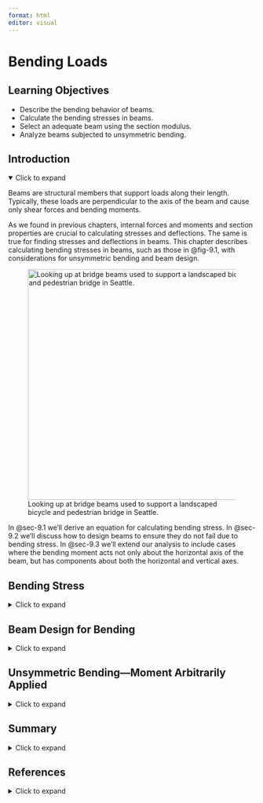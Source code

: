 ```yaml
---
format: html
editor: visual
---
```


# Bending Loads {#sec-bending-loads}

::: {.callout-note icon="false"}
## Learning Objectives

-   Describe the bending behavior of beams.
-   Calculate the bending stresses in beams.
-   Select an adequate beam using the section modulus.
-   Analyze beams subjected to unsymmetric bending.
:::

## Introduction {.unnumbered}

<details open>

<summary>Click to expand</summary>

Beams are structural members that support loads along their length. Typically, these loads are perpendicular to the axis of the beam and cause only shear forces and bending moments. 

As we found in previous chapters, internal forces and moments and section properties are crucial to calculating stresses and deflections. The same is true for finding stresses and deflections in beams. This chapter describes calculating bending stresses in beams, such as those in @fig-9.1, with considerations for unsymmetric bending and beam design.

![Looking up at bridge beams used to support a landscaped bicycle and pedestrian bridge in Seattle.](images/CH9%20PNGs/Figure%209.2.jpg){#fig-9.1 fig-align="center" width="470"}

In @sec-9.1 we'll derive an equation for calculating bending stress. In @sec-9.2 we'll discuss how to design beams to ensure they do not fail due to bending stress. In @sec-9.3 we'll extend our analysis to include cases where the bending moment acts not only about the horizontal axis of the beam, but has components about both the horizontal and vertical axes.

</details>

## Bending Stress {#sec-9.1}

<details>

<summary>Click to expand</summary>

This section will discuss bending behavior of straight, symmetric, homogeneous beams. This section will be limited to beams that have a cross section that is symmetric with an axis and the bending moment is around an axis that is perpendicular to the axis of symmetry. Examine the initially unaltered beam depicted in @fig-9.2, characterized by a rectangular cross-section, and annotated with both horizontal and vertical grid lines.

![An unloaded beam with a rectangular cross-section.](images/CH9%20PNGs/Figure%209.3.png){#fig-9.2 fig-align="center" width="278"}

When a bending moment is applied, horizontal lines curve, while vertical lines remain straight but rotate, as illustrated in @fig-9.3. The material stretches at the bottom and compresses at the top, creating a **neutral surface** in between where fibers experience no length change. On a cross-section, this surface appears as the **neutral axis**.

![The deformation of the beam in @fig-9.2 when subjected to a symmetric bending moment.](images/chapter%209%20figure%20updates/9.3%20new.png){#fig-9.3 fig-align="center" width="269"}

We can make a similar observation when a kids toy undergoes bending as shown in @fig-9.4. This toy is subjected to a bending moment in the opposite direction of the beam in @fig-9.3, this will switch the behavior of the top and the bottom surfaces. Notice in @fig-9.4 the fibers at the top are pulled apart while the bottom surface fibers are pushed together.

![The distortion of a kid's toy when undergoing bending.](images/chapter%209%20figure%20updates/9.4.jpg){#fig-9.4 fig-align="center" width="336"}

We can take this knowledge about deformations due to bending and apply it to the failure of the column in @fig-9.5. Notice that the column was fixed at the base and was subjected to a transverse force that caused failure. The fibers on the right side of the column failure point were pulled apart while the fibers on the left side of the column failure point were compressed.

![Column failure due to bending.](images/CH9%20PNGs/Figure%209.6.jpg){#fig-9.5 fig-align="center" width="407"}

We will make the following assumptions about deformations due to bending:

-   There must be a neutral surface parallel to both the upper and lower surfaces, where the length remains constant.

-   Throughout the deformation, all cross sections of the beam remain plane and perpendicular to the longitudinal axis.

-   The cross section will keep it's shape, we will ignore the Poisson effects discussed in @sec-4.4 of this text.

![Element in beam bending.](images/chapter%209%20figure%20updates/9.6%20new.png){#fig-9.6 fig-align="center" width="334"}

To understand bending stress in a beam subjected to arbitrary loads, examine a small element extracted from the beam in @fig-9.6. The derivation of the bending strain equation remains unaffected by the beam type or specific loads. Remember the fundamental definition of normal strain:

$$
\varepsilon=\frac{\Delta L}{L}
$$

We can use this to calculate the normal strain along AB in our beam.

$$
\varepsilon=\frac{\overline{A^{\prime} B^{\prime}}-\overline{A B}}{\overline{A B}}
$$

Distance y is measured relative to the neutral surface and is positive above the neutral surface and negative below. Before bending, line AB is the same length at all y-values. During bending, line A’B’ shortens above the neutral surface and lengthens below it. By definition, the length of the neutral surface doesn't change and remains the same as length AB. We can describe the lengths AB and A'B' using the radius of curvature (ρ) and the differential angle (dθ) shown in @fig-9.6.

$$
\begin{gathered}
\overline{A B}=\rho d \theta \\
\overline{A^{\prime} B^{\prime}}=(\rho-y) d \theta
\end{gathered}
$$

We can now substitute these lengths into our strain equation:

$$
\varepsilon=\frac{(\rho-y) d \theta-\rho d \theta}{\rho d \theta}
$$

Simplifying

$$
\begin{gathered}
\varepsilon=\frac{\rho d \theta-y d \theta-\rho d \theta}{\rho d \theta} \\
\varepsilon=\frac{-y d \theta}{\rho d \theta} \\
\varepsilon=-\frac{y}{\rho}
\end{gathered}
$$

This relationship shows us that the longitudinal strain, ε, varies linearly with the distance, y, from the neutral surface. The maximum stress occurs at the outermost fibers, extreme top and bottom of the section. We call this maximum distance from the neutral surface, c. We can now write a relationship for the maximum absolute value of the strain, ε~max~.

$$
\begin{gathered}
\frac{\varepsilon}{\varepsilon_{\max }}=-\frac{y / \rho}{c / \rho} \\
\varepsilon=-\left(\frac{y}{c}\right) \varepsilon_{\max }
\end{gathered}
$$

Assuming that our material behaves in a linearly elastic manner, we can use Hooke's Law, $\sigma = E \epsilon$, to rewrite the strain relationship above into a relationship of stresses:

$$
\sigma=-\left(\frac{y}{c}\right) \sigma_{\max }
$$

Therefore, similar to the variation in normal strain, normal stress, σ, will fluctuate from zero at the neutral surface to a maximum value, σ~max~, at a distance c from the neutral surface as shown in @fig-9.7.

![Bending stress variation.](images/chapter%209%20figure%20updates/9.7%20new.png){#fig-9.7 fig-align="center" width="429"}

To determine the position of the neutral surface, we necessitate the condition where the resultant force generated by the stress distribution across the cross-sectional area is equal to zero.

$$
0=\int_A F_{resultant}=\int_A \sigma d A
$$

We can now substitute our previous relationship between stress and distance from neutral axis.

$$
\begin{aligned}
& 0=\int_A-\left(\frac{y}{c}\right) \sigma_{\max } d A \\
& 0=-\frac{\sigma_{\max }}{c} \int_A y d A
\end{aligned}
$$

Since $-\frac{\sigma_{\max }}{c}$ does not equal zero we are left with:

$$
0=\int_A y d A
$$

This integral represents the first moment of area, as discussed in @sec-8.1. This equation indicates that the first moment of the cross-section about its neutral axis must be zero. Recall that the location of the centroid was determined by $\bar{y}=\frac{\int_A y d A}{A}$. Consequently, for a member experiencing pure bending and as long as the stresses remain within the elastic range, the neutral axis traverses through the centroid of the section since $\bar{y}$ (the distance from the neutral axis to the centroid) is zero.

We can ascertain the stress in the beam by setting the moment M equal to the moment produced by the stress distribution around the neutral axis.

$$
d M=y d F
$$

Since

$$
d F=\sigma d A
$$

We can write

$$
\begin{gathered}
M=\int_A y d F=\int_A y(\sigma d A)=\int_A y\left(-\frac{y}{c} \sigma_{\max }\right) d A \\
M=\frac{\sigma_{\max }}{c} \int_A y^2 d A
\end{gathered}
$$

You might notice that the integral, $\int_A y^2 d A$, represents the moment of inertia, or second moment of area, of the cross-sectional area about the neutral axis. We will denote the moment of inertia with **I**, as in @sec-8.2.

Rearranging the previous equation to obtain the **flexure formula**:

$$
\boxed{\sigma_{\max }=\frac{M c}{I}}
$$ {#eq-9.1}

| *where*
| *σ~max~ = Maximum bending stress in the beam, note that a complete description includes magnitude, units, tension, or compression \[Pa, psi\]*
| *M = Internal bending moment calculated about the neutral axis of the cross section, determined from method of sections or shear and moment diagrams \[N·m, lb·in.\]*
| *c = Perpendicular distance from the neutral axis to the point the farthest away from the neutral axis \[m, in.\]*

*I = Area moment of inertia about the neutral axis \[m^4^, in.^4^\]*

We know from previous derivation that:

$$
\sigma=-\left(\frac{y}{c}\right) \sigma_{\max }
$$

we can rearrange to provide the following relationship:

$$
\frac{\sigma_{\max }}{c}=-\frac{\sigma}{y}
$$

We can determine a similar flexure formula to calculate the bending stress at any point along the cross section:

$$
\boxed{\sigma=-\frac{M y}{I}}
$$ {#eq-9.2}

| *where*
| *σ = Bending stress \[Pa, psi\]*
| *M = Internal moment calculated about the neutral axis of the cross section \[N·m, lb·in.\]*
| *y = Perpendicular distance from the neutral axis to the point of interest \[m, in.\]*

*I = Area moment of inertia about the neutral axis \[m^4^, in.^4^\]*

Similar to @sec-stress, when reporting normal stress you include if that stress is in tension or compression. During the derivation, we used a beam that was bending concave upwards. In @sec-beams we indicated that this type of moment was considered positive. This leads to compression above the neutral axis and tension below. The inverse is true when the beam is subjected to negative bending moment as shown in @fig-9.8.

![Bending stress sign convention.](images/CH9%20PNGs/Figure%209.9.png){#fig-9.8 fig-align="center" width="499"}

@exm-9.2 and @exm-9.3 demonstrate the calculation of bending stresses at varrious points on a cross-section.

::: {.callout-tip collapse="true" icon="false"}
## Example 9.1

::: {#exm-9.1}
<p>

</p>

For the timber beam shown, calculate the normal stress at the top, bottom, and at point A when the beam experiences a +30 KN\*m moment.

![](images/chapter%209%20figure%20updates/example%209.1%20new%20part%201.png){fig-align="center" width="243"}

::: {.callout-tip collapse="true" icon="false"}
## Solution

Since we are asked to find the bending stress, let’s look at the bending stress formula, equation 9.2.

$$
{\sigma=-\frac{M y}{I}}
$$

We first start with the internal moment, this is a given in the problem statement to be +30 KN\*m. Positive moment indicates that the beam is bending concave up, compression above the neutral axis and tension below.

![](images/chapter%209%20figure%20updates/example%209.1%20new%20part%202.png){fig-align="center" width="269"}

The value of *y* is the perpendicular distance from the neutral axis to the point of interest. In this problem we have three points of interests so we will have three different y values for this problem—one for the top, bottom, and point A.

We next need to determine the beam properties—centroid and moment of inertia. Since the cross section is a rectangle, the centroid is located in at the midpoint of the height of the beam. We can then use the formula for moment of inertia for a rectangle from Appendix E.

![](images/chapter%209%20figure%20updates/example%209.1%20new%20part%203.png){fig-align="center" width="273"}

$$
\begin{gathered}
I_x=\frac{1}{12}(0.080m)(0.3m)^3 \\
I_x=1.8*10^{-4}*m^4
\end{gathered}
$$

Now we can calculate stress at each of the three points requested. We will start with the top:

$$
\sigma_{top}=\frac{(30*10^3Nm)(0.15m)}{1.8*10^{-4}*m^4}=25 MPa
$$

For a complete answer we need to include magnitude, units, and tension or compression. The magnitude is 25, the units will be MPa. To determine the tension or compression we will look at the sign of the internal moment and where along the section we are calculating the bending stress. In our example the moment is positive, and we calculate the stress at the top of the section our answer will be in compression.

![](images/chapter%209%20figure%20updates/example%209.1%20new%20part%202.png){fig-align="center" width="265"}

$$
\sigma_{top}=25MPa (C)
$$

Note that as long as we are careful to use the correct signs for M and y (both positive in this case), the answer will also come out with the correct sign (negative in this case which indicates compression).

We will now calculate the normal stress at the bottom of the beam.  In this case all of the values (M, y, and I) are the same so the magnitude of the stress is the same (25MPa). The piece that changes is the type of stress (tension or compressions). Since the moment is positive and we are calculating the stress at the bottom of the beam, the stress will be in tension.

$$
\sigma_{BTM}=25MPa(T)
$$

Finally, we will calculate the stress at point A, which is located 100mm from the top of the section. The y value measures from the neutral axis (centroid). So we will use y = 50 mm.

$$
\sigma_{A}=\frac{(30*10^3Nm)(0.05m)}{1.8*10^{-4}*m^4}=8.33 MPa
$$

Similarly, we need to evaluate if the stress is in tension or compression.  Since point A is above the neutral axis and the moment is positive the stress at point A will be in compression.

$$
\sigma_A=8.33MPa(C)
$$
:::
:::
:::

::: {.callout-tip collapse="true" icon="false"}
## Example 9.2

::: {#exm-9.2}
<p>

</p>

A beam with the shown cross section is subjected to a positive moment of 50 k-in. Calculate the normal stress at the top, bottom, and interface between flange and web.

![](images/CH9%20PNGs/Example%209.1%20part%201.png){fig-align="center" width="292"}

::: {.callout-tip collapse="true" icon="false"}
## Solution

We first start with the internal moment, this is a given in the problem statement to be +50k-in. Positive moment indicates that the beam is bending concave up, compression above the neutral axis and tension below.

![](images/CH9%20PNGs/Example%209.1%20part%202.png){fig-align="center" width="267"}

We next need to determine the beam properties—centroid and moment of inertia. Since this is not a standard shape and the shape is not symmetric in the y direction, we will need to calculate this by hand. We covered this shape in detail in @exm-8.1 and @exm-8.4.

![](images/CH9%20PNGs/Example%209.1%20part%203.png){fig-align="center" width="270"}

| Shape | $A {~(in.^2})$ | $\bar{y}{~(in.})$ | $A\bar{y}{~(in.^3})$     | $I_x{~(in.^4})$ | $d_y{~(in.})$ | $I_x+Ad_y^2{~(in.^4})$ |
|-----------|-----------|-----------|-----------|-----------|-----------|-----------|
| 1     | 13.5           | 2.25              | 30.375                   | 22.78125        | 1.5           | 53.15625               |
| 2     | 13.5           | 5.25              | 70.875                   | 2.53125         | 1.5           | 32.90625               |
|       | $\sum A$ = 27  |                   | $\sum A\bar{y}$ = 101.25 |                 |               | $\sum I_{x}$ = 86.0625 |

$$
\begin{aligned}
\bar{Y}=\frac{101.25{~in.^3}}{27{~in.^2}} & =3.75{~in.}~~\text{from bottom} \\
& =2.25{~in.}~~\text{from top} \\
\end{aligned}
$$

There are three parts to this problem that change the y value. We will start with calculating the stress at the top of the section, using the flexure formula:

$$
\sigma_{t o p}=-\frac{M y}{I}
$$

Before we plug in our values, we need to ensure that the units are consistent.

-   $M = 50{~kip}\cdot{in.}$

-   $y = 2.25{~in.}$

-   $I = 86.0625{~in.^4}$

Since all units are in kips and inches, we are going to plug into our flexure formula:

$$
\sigma_{top}=-\frac{(50{~kip}\cdot{in.})(2.25{~in.})}{86.0625{~in.}^4}=-1.31{~ksi}
$$

For a complete answer we need to include magnitude, units, and tension or compression. The magnitude is 1.31, the units will be kips/in^2^ or ksi. To determine the tension or compression we will look at the sign of the internal moment and where along the section we are calculating the bending stress. In our example the moment is positive, and we calculate the stress at the top of the section our answer will be in compression.

![](images/CH9%20PNGs/Example%209.1%20part%204.png){fig-align="center" width="268"}

$$
\sigma_{top}=1.31{~ksi}~(C)
$$

Note that, as long as we are careful to use the correct signs for M and y (both positive in this case), the answer will also come out with the correct sign (negative in this case which indicates compression).

We will now calculate the normal stress at the bottom of the beam. The only quantity that changes is the y value -- we will now use the distance from the neutral axis to the bottom of the beam (3.75 in).

$$
\sigma_{btm}=-\frac{(50{~kip}\cdot{in.})(-3.75{~in.})}{86.0625{~in.}^4}=2.18{~ksi}
$$

The moment is positive, so the beam bends concave up, anything below the neutral axis is in tension.

$$
\sigma_{btm}=2.18{~ksi}~(T)
$$

This again works mathematically as long as we use the correct positive sign for the M and negative sign for y (since the point of interest is below the neutral axis). The answer comes out positive, indicating tension and matching our expectation.

Finally, we can calculate the normal stress at the junction of the flange and the web. We will need to find the distance from the neutral axis the flange web junction.

![](images/CH9%20PNGs/Example%209.1%20part%205.png){fig-align="center" width="324"}

![](images/CH9%20PNGs/Example%209.1%20part%206.png){fig-align="center" width="449"}

$$
\sigma_{F / w}=-\frac{(50{~kip}\cdot{in.})(0.75{~in.})}{86.0625{~in.}^4}=-0.436{~ksi}
$$

Since the flange web junction is above the neutral axis and our beam is subjected to positive moment, our bending stress will be in compression.

$$
\sigma_{F/w}=0.436{~ksi}~(C)
$$
:::
:::
:::

::: {#example-9.2 .callout-tip collapse="true" icon="false"}
## Example 9.3

::: {#exm-9.3}
<p>

</p>

Calculate the maximum tensile and maximum compressive bending stress in the beam shown below.

![](images/clipboard-1391458310.png){fig-align="center" width="364"}

![](images/clipboard-1969407560.png){fig-align="center" width="370"}

::: {.callout-tip collapse="true" icon="false"}
## Solution

The first step is to find the internal forces in the beam so that we can find the maximum positive and negative moments. The best way to do this is to draw the moment diagram. We did this in detail in @exm-7.3.

![](images/clipboard-191172276.png){fig-align="center" width="366"}

We can see that the maximum positive moment is 37.125 kN·m and the maximum negative moment is 30 kN·m.

We next need to determine the beam's geometric properties—centroid and moment of inertia. Since this is not a standard shape and the shape is not symmetric in the y direction, we will need to calculate this by hand. We covered this shape in detail in @exm-8.2 and @exm-8.5.

![](images/CH9%20PNGs/Example%209.2%20part%205.png){fig-align="center" width="360"}

Find centroid ($\bar{x} = 0$ due to symmetry).

| Shape | $A{~(mm}^2)$      | $\bar{y}{~(mm})$ | $A\bar{y}{~(mm^3})$         |
|-------|-------------------|------------------|-----------------------------|
| 1     | 4,000             | 20               | 80,000                      |
| 2     | 2,800             | 110              | 308,000                     |
| 3     | 7,200             | 200              | 1,440,000                   |
|       | $\sum A$ = 14,000 |                  | $\sum A\bar{y}$ = 1,888,000 |

$\bar{Y}=130.6{~mm}~~\text{from bottom}$

| Shape | $I_x{~(mm^4})$ | $d_y{~(mm})$ | $I_x+Ad_y^2{~(mm^4)}$   |
|-------|----------------|--------------|-------------------------|
| 1     | 533,333        | 110.57       | 49,436,233              |
| 2     | 4,573,333      | 20.57        | 5,758,083               |
| 3     | 960,000        | 69.43        | 35,667,779              |
|       |                |              | I~x~ = 90,862,095 mm^4^ |

The positive bending moment will cause compression at the top of the cross-section and tension at the bottom. The negative bending moment will cause tension at the top and compression at the bottom. It's not obvious by inspection which of these two tensile stresses will be larger, nor which of the two compressive stresses will be larger. We should calculate all four to compare.

Before we plug in our values, we need to ensure that the units are consistent so we will change everything to Newtons and meters.

-   M~pos~ = 37.125 kN·m = 37.125 x 10^3^ N·m

-   M~neg~ = 30 kN·m = 30 x 10^3^ N·m

-   y~top~ = 89.43 mm = 0.08943 m

-   y~btm~ = 130.57 mm = 0.13057 m

-   I~x~ = 90,862,095 mm^4^ = 90.862095 x 10^-6^ m^4^

We will start with calculating the stress at the top and bottom of the section due to the maximum positive moment, using the flexure formula:

$$ \sigma=-\frac{M y}{I} $$

![](images/CH9%20PNGs/Example%209.2%20part%206.png){fig-align="center" width="278"}

$$ \sigma_{top/pos}=-\frac{\left(37.125 \times 10^3{~N}\cdot{m}\right)(0.0893 {~m})}{90.86 \times 10^{-6}{~m}^4}=-36.49{~MPa~(C)} $$

$$ \sigma_{btm/pos}=-\frac{\left(37.125\times10^3{~N}\cdot{m}\right)(-0.13057{~m})}{90.86 \times 10^{-6}{~m}^4}=53.35{~MPa}{~(T)} $$

Now we can do something similar for the maximum negative bending stress.

![](images/CH9%20PNGs/Example%209.2%20part%207.png){fig-align="center" width="262"}

$$ \sigma_{top/neg}=-\frac{\left(-30 \times 10^3{~N}\cdot{m}\right)(0.0893{~m})}{90.86 \times 10^{-6}{~m}^4}=29.48{~MPa~(T)} $$

$$ \sigma_{btm/neg}=-\frac{\left(-30 \times 10^3 \mathrm{~N}\cdot{m}\right)(-0.13057{~m})}{90.86 \times 10^{-6}{~m}^4}=-43.11{~MPa}~{(C)} $$

The overall maximum tensile stress for this beam occurs at the bottom of the section due to positive moment, 53.35 MPa (T). The overall maximum compressive stress (43.11 MPa (C)) also occurs at the bottom of the section in a different part of the beam, but is due to the negative moment.
:::
:::
:::

For many situations the overall largest stress would be sufficient. However, there are materials that behave differently depending on whether they are subjected to tensile or compressive stress. Concrete is a good example of this, as it is relatively strong against compressive stresses but very weak against tensile stresses. Steel rebar is placed inside concrete members to support the tensile stresses as shown in @fig-9.9. At this point in your engineering career it is good practice to report both the maximum tensile and compressive stresses at each critical point on the beam.

![The end of the prestressed concrete beam showing the prestressing steel and rebar](images/figure%209.10%20(needs%20replacement).jpg){#fig-9.9 fig-align="center" width="493"}

::: {.callout-warning icon="false"}
## Step-by-step: Calculating Bending Stress

1.  Determine the **internal moment** at the point to which you want to calculate the bending stress. If you know the point along the length of the beam that you are investigating, then you can cut a section and apply equilibrium equations to determine this moment. If you need to find the maximum bending stress then draw the moment diagram to find the maximum internal moment. (Review of this is in @sec-beams of this text).
2.  Determine the section properties of the beam. This will require knowing the location of the **centroid**, **neutral axis**, and the **moment of inertia**. (Review of this is in @sec-geometric-properties of this text or a table listing values of I for selected common shapes is in @sec-centroids-moments-inertia.)
3.  Identify the specific **location on the section** for which you are computing the normal stress, y (or c, if you are calculating the maximum normal stress.)
4.  Ensure that the units of M, I, and y (or c) are consistent then use one of the flexure formulas to calculate bending stress. Ensure that the result contains the magnitude, units, and tension or compression.
:::

</details>

## Beam Design for Bending {#sec-9.2}

<details>

<summary>Click to expand</summary>

Frequently, beam design is governed by the bending moment. In this section, we will leverage our understanding of bending stress to design beams capable of withstanding their applied internal moments. We will design two common categories of beams. We'll start with rolled steel beams of varying cross sections. You can find a sampling of these standard shapes in @sec-geometric-properties-of-standard-beams of this text. We'll then discuss rectangular cross-sections, which are common for timber beams.

A safe design requires that the allowable stress of the material used is greater than the stress due to the loading. In the flexure equation for maximum bending stress, $\sigma_m=\frac{M_{\max } c}{I}$, there are four variables: σ~m~, M~max~, c, and I. We will start with the allowable stress of the material, σ~all~, and use the \|M~max~\| derived from the loading condition. What is left are section properties, I, and c. For standard shapes these are combined into one variable, section modulus (S):

$$
\boxed{S=\frac{I}{c}}
$$ {#eq-9.3}

We can substitute this value into the flexure formula and rearrange for S~min~—the minimum allowable value of the section modulus for the beam:

$$
\boxed{S_{min}=\frac{\left|M_{\max}\right|}{\sigma_{allow}}}
$$ {#eq-9.4}

| *where*
| *Smin = Minimum required section modulus for the beam to resist the bending stress \[m^3^, in.^3^\]*
| *\|M~max~\| = Magnitude of the maximum internal bending moment \[N·m, lb·in.\]*

*𝜎~allow~ = Maximum allowable stress for the beam \[Pa, psi\]*

### Design of Standard Steel Sections

As long as we design our beam such that its section modulus is larger than S~min~, the beam is guaranteed not to fail due to bending stress. Rolled steel beams tend to have relatively complex cross-sections with multiple dimensions that can be varied in order to alter its section modulus and therefore its resistance to bending stress. Designing each dimension individually would be time consuming and it would be costly to manufacture a unique beam for every loading condition. Instead, beams are mass produced in standard sizes and engineers simply select the most appropriate beam for their specific need. There will be many standard steel shapes that will satisfy this equation, meaning they will be safe. Engineering is determining which of the shapes that work you will use. Often there are many criteria that you will need to consider. In this section we will use cost to determine the shape. Steel beams are priced by their weight, the higher the weight the more expensive. To choose the most economical shape, we will choose the shape with the smallest weight (smallest cross-sectional area).

To prevent failure from bending stress, the beam's section modulus must exceed S~min~. Rolled steel beams have complex, standardized cross-sections to simplify design and manufacturing. Engineers select a suitable beam from these standard sizes. Often there are many criteria that you will need to consider. In this section we will use cost to determine the shape. Steel beams are priced by their weight, the higher the weight the more expensive. To choose the most economical shape, we will choose the shape with the smallest weight (smallest cross-sectional area).

There are basic structural steel shapes that have standardized cross sectional dimensions. W shapes (standing for Wide Flange) are often used for beam design as they have an efficient cross section. @fig-9.10 is a sample of the beam table in @sec-geometric-properties-of-standard-beams.

![Portion of the W Section table from @sec-geometric-properties-of-standard-beams](images/Updated%20appendices%20figures/figure%209.10.png){#fig-9.10 fig-align="center"}

Each beam has a designation that gives us quick information about the section, see @fig-9.11.

![Description of the Shape designation in U.S. Customary Units.](images/CH9%20PNGs/Figure%209.12.png){#fig-9.11 fig-align="center" width="368"}

Notice in the sample beam section table in @fig-9.10 they are all W shapes and grouped by approximate height (first number). Within each height grouping the shapes are arranged from lightest to heaviest (second number) when going from the bottom to top of the height grouping. For each standard shape in this table the cross-sectional area, depth (height), flange and web dimensions, moment of inertia in the x and y directions, section modulus, in the x and y direction, and the radius of gyration in the x and y directions (this is a geometric property related to buckling, we will use this in @sec-columns of this text) are given.

In certain instances, the selection of a section might be constrained by factors such as the permissible depth of the cross-section or the allowable deflection of the beam. This discussion is limited to materials that behave the same in tension and compression. If this is not the case (such as when you use concrete), then you may need to check multiple points along the length of the beam. Additionally, if the section is not symmetric about the neutral axis, the maximum tensile and compressive stresses may not occur at the place on the beam. Lastly, this procedure only considers bending stresses. Although bending stresses do control the design of most beams, there are instances where shear or deflection will control. We will discuss this more in @sec-beam-deflection in this text.

@exm-9.3 designs a wide-flange beam to resist bending stress.

::: {#example-9.3 .callout-tip collapse="true" icon="false"}
## Example 9.4

::: {#exm-9.4}
<p>

</p>

Knowing that the allowable normal stress for the steel used is 24 ksi, select the most economical wide-flange beam to support the loading shown.

![](images/chapter%209%20figure%20updates/example%209.3%20new%20part%201.png){fig-align="center" width="361"}

::: {.callout-tip collapse="true" icon="false"}
## Solution

The first step is to find the internal forces in the beam, we will start by calculating the reactions.

![](images/CH9%20PNGs/Example%209.3%20part%202.png){fig-align="center" width="365"}

$$
\begin{aligned}
\sum& F_x =A_x =0\\
\sum& M_A =-8{~kips}(5{~ft})+5{~kips}(11{~ft})-(3\frac{kips}{ft}*6{~ft})(17{~ft})+B_y(20{~ft})=0 \\
&B_y =14.55{~kips} \\
\sum& F_y=A_y-8{~kips}+5{~kips}-(3\frac{kips}{ft})*6{~ft})+14.55{~kips}=0 \\
&A_y=6.45{~kips}
\end{aligned}
$$

Now that we have the reactions, we can build the shear diagram. We will start on the left side and go up the reaction at support A, 6.45 kips. We will continue along the beam following the loads to finish the shear diagram.

![](images/chapter%209%20figure%20updates/example%209.3%20new%20part%201.png){fig-align="center" width="347"}

![](images/chapter%209%20figure%20updates/example%209.3%20new%20part%202.png){fig-align="center" width="348"}

![](images/chapter%209%20figure%20updates/example%209.3%20new%20part%203.png){fig-align="center" width="347"}

To build the moment diagram we will calculate the area under the curve from the shear diagram using geometry. We will calculate the area of three rectangles and two triangles.

$$
\begin{aligned}
& A_1=(6.45)(5)=32.25 \\
& A_2=(1.55)(6)=9.3 \\
& A_3=(3.45)(3)=10.35 \\
& \frac{18}{6}=\frac{3.45}{x} \quad\rightarrow\quad x=1.15{~ft,}~~~y=6-1.15=4.85 {~ft} \\
& A_4=\frac{1}{2}(1.15)(3.45)=1.98 \\
& A_5=\frac{1}{2}(4.85)(14.55)=35.28 \\
&
\end{aligned}
$$

From the moment diagram we can see that \|M~max~\| = 35.28 kip\*ft. We will use this value and σ~all~ = 24 ksi (given in the problem statement) to calculate the minimum section modulus needed, *S~min~*.

$$
\begin{aligned}
& S_{min}=\frac{|M_{max}|}{\sigma_{allow}} \\
& S_{min}=\frac{(35.28{~kip}\cdot{ft})(12\frac{in.}{ft})}{24{~ksi}} \\
& S_{min}=17.64{~in}^3
\end{aligned}
$$

Now that we know the minimum section modulus needed for this beam, we will go to the standard beam table in @sec-geometric-properties-of-standard-beams. Focusing on the S~x~ column, we will start at the bottom of the table and choose one shape from each height section that is applicable.

For our beam, the following sections will be adequate for bending:

-   W8 x 21

-   W10 x 19

-   W12 x 22

-   W14 x 22

We didn't choose any from the W4, W5, and W6 groupings because none of these beams have a section modulus greater than 17.64 in^3^. We also didn't continue with groupings greater than W14 because those sections are far larger than what we need as noted by the weight (second number in the designation).

Now we will choose the most economical beam by comparing the last number in the designation, as this represents the weight per foot of the beam. The most economical section for this material and loading is the **W10 x 19**. This beam weighs 19 lb/ft and is the lightest of the beams we identified.
:::
:::
:::

::: {.callout-warning icon="false"}
## Step-by-step: Most Economical Beam Design (standard shapes)

1.  Establish the allowable stress, σ~all~, value of sigma for the chosen material by referring to a table of material properties or consulting design specifications. Proceed with the following steps assuming that σ~all~ is the same for tension and compression.
2.  Determine the maximum absolute value of the bending moment \|M~max~\| **i**n the beam by drawing the shear force and bending moment diagrams. (Review of this is in @sec-beams of this text).
3.  Calculate the minimum allowable value of the section modulus using this equation: $S_{min}=\frac{\left|M_{\max }\right|}{\sigma_{all}}$
4.  For a rolled steel beam, refer to the relevant table in @sec-geometric-properties-of-standard-beams. Among the accessible beam sections, focus solely on those with a section modulus surpassing the minimum value calculated in step 3, S **≥** S~min~. Start at the bottom of the table and select one beam in each height section (if applicable). Then from this short list, choose the section with the smallest weight per unit length, as it represents the most economical option for which S **≥** S~min~. It's essential to note that this choice may not necessarily correspond to the section with the smallest S value.
:::

### Design of Rectangular Sections

Rectangular cross-sections are common for timber beams. There are only two dimensions that need to be specified, base and height. While there are standard rectangular cross-sections too (e.g., 2" x 4") we'll approach the design of rectangular cross-sections by assuming that one dimension scales with the other and so we only need to specify a single dimension. Rather than select from a list of standard cross-sections, we'll specify this required dimension exactly.

We can calculate the minimum section modulus as before

$$
S_{min}=\frac{\left|M_{max}\right|}{\sigma_{allow}}
$$

Now set this value

$$
S_{min}=\frac{I}{c}
$$

For a rectangle

$$
\begin{gathered}
I=\frac{b h^3}{12} \\
c=\frac{h}{2}
\end{gathered}
$$

So

$$
S_{min}=\frac{I}{c}=\frac{2 b h^3}{12 h}=\frac{b h^2}{6}
$$

Problems will be set up such that there is a relationship between b and h, which leaves only one unknown that can be solved for directly. This will be the minimum acceptable size for this dimension—anything larger than the calculated value will not fail due to bending stress.

@exm-9.4 designs a wooden beam with a rectangular cross-section to resist bending stress.

::: {#example-9.4 .callout-tip collapse="true" icon="false"}
## Example 9.5

::: {#exm-9.5}
<p>

</p>

A simply supported timber beam spans a gap of 10 m. It is subjected to a uniform distributed load w = 15 kN/m as shown. The beam has a rectangular cross-section and will be manufactured such that the height is 2x the base. Determine the minimum acceptable dimensions for the cross-section of this beam if the maximum allowable bending stress of the timber is 12 MPa.

![](images/CH9%20PNGs/Example%209.4%20part%201.png){fig-align="center" width="335"}

::: {.callout-tip collapse="true" icon="false"}
## Solution

The allowable stress is given as σ~all~ = 12 MPa. Determine the magnitude of the maximum internal bending moment by drawing the shear force and bending moment diagrams. Since the loading is symmetric, the total applied load of 15 \* 10 = 150 kN will be split evenly between the two supports. The reaction force at each support will be 75 kN.

![](images/CH9%20PNGs/Example%209.4%20part%202.png){fig-align="center" width="332"}

The magnitude of the maximum internal bending moment \|M~max~\| = 187.5 kN·m

Now we can determine the required section modulus. Be careful with the order of magnitude of the bending moment and allowable stress.

$$
S_{min}=\frac{187.5\times10^3{~N}\cdot{m}}{12\times10^6\frac{N}{m^2}}=0.015625{~m}^3
$$

We can use this value to determine the required dimensions of the cross-section. Recall that h = 2b for this beam.

$$
\begin{gathered}
S_{min}=0.015625{~m^3}=\frac{b h^2}{6}=\frac{b(2 b)^2}{6}=\frac{4 b^3}{6}=\frac{2}{3} b^3 \\
b^2=\frac{3}{2} * 0.015625{~m^3}=0.0234375{~m^3} \\
b=~^3\sqrt{0.0234375}=0.286{~m} \\
b=286{~mm} \\
h=2b=2 * 286=572{~mm}
\end{gathered}
$$

The minimum required dimensions to ensure this beam doesn't fail due to bending stress are b = 286 mm and h = 572 mm.
:::
:::
:::

For the purposes of this text, it is appropriate to give exact answers to 3 significant figures. In practice we wouldn't generally specify the required dimension down to the mm since this is unnecessarily precise to manufacture. It is more practical to design to perhaps the nearest 10 mm, remembering to always round up. For example, we calculated the required dimension b = 153 mm. We must not round this down to 150 mm as this is below the required value, but rounding up to 160 mm would be acceptable. While not included in this problem, there would also be a factor of safety (@sec-4.8) included in all designs in practice.

::: {.callout-warning icon="false"}
## Step-by-step: Most Economical Beam Design (rectangular sections)

1.  Establish the allowable stress, σ~all~, value of sigma for the chosen material by referring to a table of material properties or consulting design specifications. Proceed with the following steps assuming that σ~all~ is the same for tension and compression.
2.  Determine the maximum absolute value of the bending moment \|M~max~\| in the beam by drawing the shear force and bending moment diagrams. (Review of this is in @sec-beams of this text).
3.  Calculate the minimum allowable value of the section modulus using this equation: $S_{min}=\frac{\left|M_{max}\right|}{\sigma_{allow}}$
4.  Set this $S_{\min }=\frac{b h^2}{6}$, substitute in the given relationship between b and h, and solve for the unknown dimension.
:::

</details>

## Unsymmetric Bending—Moment Arbitrarily Applied {#sec-9.3}

<details>

<summary>Click to expand</summary>

Occasionally, a member may experience loading where the bending moment, M, does not align with one of the principal axes of the cross-section. In such cases, it is advisable to initially resolve the moment into components along the principal axes. Subsequently, the flexure formula can be applied to ascertain the normal stress induced by each moment component. Finally, by employing the principle of superposition, the resultant normal stress at the specific point can be determined.

![Moment arbitrarily applied to a rectangular cross section.](images/CH9%20PNGs/Figure%209.13.png){#fig-9.12 fig-align="center" width="524"}

To systematize this process, envision a beam with a rectangular cross-section subjected to a moment, **M**, as depicted in @fig-9.12 (A). Here, **M** forms an angle, θ, with the maximum principal z-axis, which is the axis of maximum moment of inertia for the cross-section. It is assumed that θ is positive when directed from the positive z-axis towards the positive y-axis. We can resolve **M** into y and z components:

$$
\begin{aligned}
& M_z=M \cos \theta \\
& M_y=M \sin \theta
\end{aligned}
$$

We can see in @fig-9.12 (B) the components of M acting on the rectangular cross section. It is important to keep track of which side of the beam is in compression and tension when subjected to both M~z~ and M~y~. We will use tensile stress as positive and compressive stress as negative. When we look at a +M~z~ we can see that this moment causes the top of the section to be in compression and the bottom of the section to be in tension. When we inspect the section when subjected to +M~y~, we can see that the left side will be in tension while the right side will be in compression. Combining what we know about the sign convention with the flexure formula we can calculate the resultant normal stress at any point on the cross section using the following equation:

$$
\boxed{\sigma=-\frac{M_z y}{I_z}+\frac{M_y z}{I_y}}
$$ {#eq-9.5}

| *where*
| *𝜎 = Bending stress at point of interest \[Pa, psi\]*
| *M~z~, M~y~ = Internal bending moment components about the z- and y-axes \[N·m, lb·in.\]*
| *y, z = Distance in the y- and z-directions from the centroid to the point of interest \[m, in.\]*

*I~z~, I~y~ = Area moment of inertia about the centroidal z- and y-axes \[m^4^, in.^4^\]*

Note that for the signs to work correctly we must assign the appropriate sign to the y and z values and to the components of the bending moment. These values are measured from the coordinate system that originates at the centroid where the x axis is coming out of the page. You can also ignore all of the signs and use your spatial awareness to determine if each term is in tension or compression due to the applied moment.

Previously we identified the neutral axis—a line marking points of zero stress, When the bending moment acted around the horizontal axis, the neutral axis was also horizontal and passed through the centroid of the cross-section. When the bending moment acts at an angle (θ) from the horizontal axis, the neutral axis will still pass through the centroid but it will not be horizontal. It too will be at an angle (α). We can now determine the orientation of the neutral axis, as this will commonly not coincide with the axis of bending moment. We can derive the orientation of the neutral axis by setting the previous normal stress equation equal to zero:

$$
0=-\frac{M_z y}{I_z}+\frac{M_y z}{I_y}
$$

Now we can rearrange this to solve for y.

$$
y=\frac{M_y I_z}{M_z I_y} z
$$

Now we can put this equation in terms of M by using $M_z=M \cos \theta$ and $M_y=M \sin \theta$ to obtain:

$$
y=\left(\frac{I_z}{I_y} \tan \theta\right) z
$$

Since the slope of the line is $\tan \alpha=y / z$ where the angle α represents the angle the neutral axis forms with the z axis, this can be written as:

$$
\boxed{tan(\alpha)=\left(\frac{I_z}{I_y}tan~\theta\right)}
$$ {#eq-9.6}

| *where*
| *𝛼 = Orientation of the neutral axis, measured from the z-axis \[*$^\circ$*,* rad*\]*
| *𝜃 = Orientation of the internal bending moment, measured from the z-axis \[*$^\circ$*,* rad*\]*

*I~z~, I~y~ = Area moment of inertia about the centroidal z- and y-axes \[m^4^, in.^4^\]*

@exm-9.5 and @exm-9.6 demonstrate how to calculate bendign stress at various points on a cross-section when the moment is arbitrarily applied.

::: {#example-9.5 .callout-tip collapse="true" icon="false"}
## Example 9.6

::: {#exm-9.6}
<p>

</p>

A bending moment M = 400 kip⸱in. is applied around an axis 65° above the negative z-axis as shown. Determine the bending stress at corners A, B, C, and D. Also determine the orientation of the neutral axis with respect to the z-axis.

![](images/chapter%209%20figure%20updates/example%209.6%20part%201.png){fig-align="center" width="404"}

::: {.callout-tip collapse="true" icon="false"}
## Solution

We first determine the components of the bending moment around the y- and z-axes:

$$
\begin{aligned}
& M_y=400 \sin(65^{\circ})=362.5{~kip}\cdot{in.} \\
& M_z=-400 \cos(65^{\circ})=-169.0{~kip}\cdot{in.}
\end{aligned}
$$

We'll also need the area moment of inertia around both axes:

$$
\begin{gathered}
I_y=\frac{8 * 15^3}{12}=2250{~in.}^4 \\
I_z=\frac{15 * 8^3}{12}=640{~in.}^4
\end{gathered}
$$

Now we can calculate the stress at each corner using

$$
\sigma=-\frac{M_z y}{I_z}+\frac{M_y z}{I_y}
$$

Pay close attention to the signs used for each term.

A:

$$
\sigma_A=-\frac{-169.0{~kip}\cdot{in.} *-4{~in.}}{640{~in.}^4}+\frac{362.5{~kip}\cdot{in.} * 7.5{~in.}}{2250{~in.}^4}\\ \sigma_A=-1.06{~ksi}+1.21{~ksi}=0.15{~ksi}=0.15{~ksi}~(T)
$$

B:

$$
\sigma_B=-\frac{-169.0{~kip}\cdot{in.} * 4{~in.}}{640{~in.}^4}+\frac{362.5{~kip}\cdot{in.} * 7.5{~in.}}{2250{~in.}^4}\\ \sigma_B=1.05{~ksi}+1.21{~ksi}=2.26{~ksi}=2.26{~ksi }~(T)
$$

C:

$$
\sigma_C=-\frac{-169.0{~kip}\cdot{in.} * 4{~in.}}{640{~in.}^4}+\frac{362.5{~kip}\cdot{in.} *-7.5{~in.}}{2250{~in.}^4}\\ \sigma_C=1.06{~ksi}-1.21{~ksi}=-0.15{~ksi}=0.15{~ksi}~(C)
$$

D:

$$
\sigma_D=-\frac{-169.0{~kip}\cdot{in.} *-4{~in.}}{640{~in.^4}}+\frac{362.5{~kip}\cdot{in.} *-7.5{~in.}}{2250{~in.}^4}\\ \sigma_D=-1.05{~ksi}-1.21{~ksi}=-2.26{~ksi}=2.26{~ksi}~(C)
$$

Note that due to the symmetry of the cross-section, the stresses at diagonally opposite corners have the same magnitude but opposite signs. This can be used to shorten the problem by only calculating the stresses at two corners (say A and B) and identifying the stresses at the opposite corners.

![](images/chapter%209%20figure%20updates/example%209.6%20part%202.png){fig-align="center" width="384"}

The orientation of the neutral axis is found from:

$$
\begin{gathered}
\tan (\alpha)=\frac{I_z}{I_y} \tan (\theta) \\
\alpha=\tan ^{-1}\left(\frac{640{~in.}^4}{2250{~in.}^4} \tan \left(65^{\circ}\right)\right)=31.4^{\circ}
\end{gathered}
$$
:::
:::
:::

::: {#example-9.6 .callout-tip collapse="true" icon="false"}
## Example 9.7

::: {#exm-9.7}
<p>

</p>

A bending moment M = 25 kip⸱ft is applied to a W14 x 43 beam around an axis 40° above the positive z-axis as shown. Determine the maximum tensile bending stress in the section and the orientation of the neutral axis with respect to the z-axis.

![](images/CH9%20PNGs/Example%209.6%20part%201.png){fig-align="center" width="313"}

::: {.callout-tip collapse="true" icon="false"}
## Solution

The dimensions of the W14 x 43 beam can be found in @sec-geometric-properties-of-standard-beams. We can also look up the area moment of inertia about both axes.

![](images/CH9%20PNGs/Example%209.6%20part%202.png){fig-align="center" width="313"}

$$
\begin{gathered}
I_y=45.2{~in}^4 \\
I_z=428{~in}^4
\end{gathered}
$$

Next determine the components of the bending moment around the y- and z-axes. Since the bending moment is given in kip⸱ft and all of the dimensions are given in inches, we'll convert the bending moment to kip⸱in at this stage.

$$
\begin{aligned}
& M_y=25 \sin \left(40^{\circ}\right) * 12=193{~kip}\cdot{~in.} \\
& M_z=25 \cos \left(40^{\circ}\right) * 12=230{~kip}\cdot{~in.}
\end{aligned}
$$

The bending stress at any point can be calculated using:

$$
\sigma=-\frac{M_z y}{I_z}+\frac{M_y z}{I_y}
$$

The maximum tensile bending stress will occur at the corner where both of these terms are positive. Since both M~z~ and My are positive, it should be apparent that the y-distance should be negative and the z-distance should be positive, so the maximum tensile bending stress will occur at the bottom left corner. At this point, $y=-\frac{13.7{~in.}}{2}=-6.85{~in.}$ and $z=\frac{8{~in.}}{2}=4{~in.}$.

$$
\sigma=-\frac{230{~kip}\cdot{in.} *-6.85{~in.}}{428{~in.}^4}+\frac{193{~kip}\cdot{in.} * 4{~in.}}{45.2{~in.}^4}=3.68{~ksi}+17.1{~ksi}=20.8{~ksi}~(T)
$$

![](images/CH9%20PNGs/Example%209.6%20part%203.png){fig-align="center" width="304"}

The orientation of the neutral axis is found from:

$$
\begin{gathered}
\tan (\alpha)=\frac{I_z}{I_y} \tan (\theta) \\
\alpha=\tan ^{-1}\left(\frac{428{~in.}^4}{45.2{~in.}^4} \tan \left(40^{\circ}\right)\right)=82.8^{\circ}
\end{gathered}
$$
:::
:::
:::

::: {.callout-warning icon="false"}
## Step-by-step: Unsymmetric Bending

1.  Determine the geometric properties of the cross-section, including centroid location and area moments of inertia ($I_y~\text{and}~I_z$)

2.  Determine the point of interest and the distances in the y- and z-directions from the centroid to this point ($y~\text{and}~z$)

3.  Determine the y- and z-components of the internal bending moment $M_y~\text{and}~M_z$

4.  Calculate the bending stress at the point of interest from $\sigma=-\frac{M_z y}{I_z}+\frac{M_y z}{I_y}$
:::

</details>

## Summary {.unnumbered}

<details>

<summary>Click to expand</summary>

::: {.callout-note icon="false"}
## Key takeaways

Beams under load will experience normal stresses that vary linearly along the height of the cross section. Assuming that the material is homogenous and linear elastic, the flexure formula can be used to calculate the normal stresses. Care must be taken to ensure that bending stresses are reported with magnitude units and tension/compression.

Engineers designing beams must consider the response of the beam to bending stress, amongst other criteria. We start the design process in this chapter by using the allowable stress and maximum moment to determine the minimum section modulus. This minimum section modulus is used to choose an adequate, economical beam shape. We will discuss future chapters additional criteria to design a beam.

When a member experiences loading where the bending moment, M, does not align with one of the principal axes of the cross-section, a method of super position is used to determine the resultant normal stress at a specific point. We can also calculate the orientation of the of the neutral axis due to this unsymmetric loading.
:::

::: {.callout-note icon="false"}
## Key equations

Flexure formulas: 

$$
\begin{gathered}
\sigma_{\max }=\frac{M c}{I} \\
\\
\sigma=\frac{M y}{I}
\end{gathered}
$$

Beam design for bending:

$$
S=\frac{I}{c}=\frac{\left|M_{max}\right|}{\sigma_{allow}}
$$

Unsymmetric bending—moment arbitrarily applied:

$$
\sigma=-\frac{M_z y}{I_z}+\frac{M_y z}{I_y}
$$

Orientation of the neutral axis:

$$
\tan \alpha=\frac{I_z}{I_y} \tan \theta
$$
:::

</details>

## References {.unnumbered}

<details>

<summary>Click to expand</summary>

**Figures**

All figures in this chapter were created by Kindred Grey in 2025 and released under a CC BY-NC-SA license, except for:

-   Figure 9.1: Looking up at bridge beams used to support a landscaped bicycle and pedestrian bridge in Seattle. Washington State Dept of Transportation. 2023. CC BY-NC-ND. <https://flic.kr/p/2ojECo3>.

-   Figure 9.4: The distortion of a kid’s toy when undergoing bending. Steve Berry. 2006. CC BY-NC-SA. <https://flic.kr/p/4EzyRy>.

-   Figure 9.5: Column failure due to bending. Joshua Miller. 2005. CC BY-NC-ND. <https://flic.kr/p/5RLNx>.

-   Figure 9.9: The end of the prestressed concrete beam showing the prestressing steel and rebar. Mike Sheinin. 2009. All rights reserved. Used under fair use. <https://flic.kr/p/6BW5sA>.

</details>
